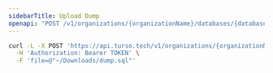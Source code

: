 ```yaml
---
sidebarTitle: Upload Dump
openapi: "POST /v1/organizations/{organizationName}/databases/{databaseName}/dumps"
---
```


<RequestExample>

```bash cURL
curl -L -X POST 'https://api.turso.tech/v1/organizations/{organizationName}/databases/{databaseName}/dumps' \
  -H 'Authorization: Bearer TOKEN' \
  -F 'file=@"~/Downloads/dump.sql"'
```

</RequestExample>
